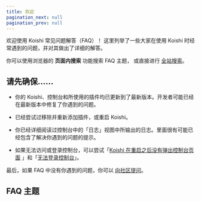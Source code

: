 ```yaml
---
title: 欢迎
pagination_next: null
pagination_prev: null
---
```



欢迎使用 Koishi 常见问题解答（FAQ）！
这里列举了一些大家在使用 Koishi 时经常遇到的问题，并对其做出了详细的解答。

你可以使用浏览器的 **页面内搜索** 功能搜索 FAQ 主题，
或直接进行 [全站搜索](/search)。

## 请先确保……

- 你的 Koishi、控制台和所使用的插件均已更新到了最新版本。开发者可能已经在最新版本中修复了你遇到的问题。

- 已经尝试过移除并重新添加插件，或重启 Koishi。

- 你已经详细阅读过控制台中的「日志」视图中所输出的日志。里面很有可能已经包含了解决你遇到的问题的提示。

- 如果无法访问或登录控制台，可以尝试「[Koishi 在重启之后没有弹出控制台页面](#Koishi-在重启之后没有弹出控制台页面) 」和「[无法登录控制台](#无法登录控制台)」。

最后，如果 FAQ 中没有你遇到的问题，你可以 [向社区提问](/community)。

## FAQ 主题

<FaqCardList />
